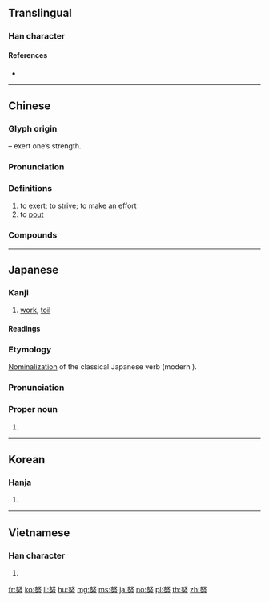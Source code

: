 {{character info/new}}
==Translingual==

===Han character===
{{Han char|rn=19|rad=力|as=05|sn=7|four=47427|canj=VEKS|ids=⿱奴力}}

====References====
* {{Han ref|kx=0146.280|dkj=02314|dj=0331.010|hdz=10369.040|uh=52AA|ud=21162|bh=A756|bd=42838}}

----

==Chinese==
{{zh-forms}}

===Glyph origin===
{{Han etym}}
{{Han compound|力|t1=strength|奴|ls=psc|c1=s|c2=p}} – exert one’s strength.

===Pronunciation===
{{zh-pron
|m=nǔ
|c=nou5
|h=pfs=nú
|md=
|mn=qz,tw:ló͘/xm,zz:nó͘/qz:lǒ͘
|mn_note=ló͘/nó͘ - literary; lǒ͘ - vernacular
|w=
|mc=y
|oc=y
|cat=v
}}

===Definitions===
{{zh-hanzi}}

# to [[exert]]; to [[strive]]; to [[make an effort]]
# to [[pout]]

===Compounds===
{{zh-der|唐努山|努脣脹嘴|努著|努目|努睛突眼|努目撐眉|努目訕筋|努牙突嘴|努嘴|努勁兒|努力|努筋拔力|努傷|共同努力|發憤努力|撐眉努眼|苫眉努目|金剛努目}}

----

==Japanese==

===Kanji===
{{ja-kanji|grade=4|rs=力05}}

# [[work]], [[toil]]

====Readings====
{{ja-readings
|goon=[[ぬ]] (nu) {{non-joyo-reading}}
|kanon=[[ど]] (do)
|kun=[[つとむ]] ([[努む]], tsutomu) {{qualifier|obsolete}}, [[つとめる]] ([[努める]], tsutomeru)
|nanori=[[つとむ]] (tsutomu)
}}

===Etymology===
{{ja-kanjitab|yomi=k|つとむ}}
[[nominalization|Nominalization]] of the classical Japanese verb {{m|ja|努む|tr=tsutomu}} (modern {{m|ja|努める|tr=tsutomeru||to work, to toil}}).

===Pronunciation===
{{ja-pron|yomi=k|つとむ}}

===Proper noun===
{{ja-pos|proper|つとむ}}

# {{given name|lang=ja|sort=つとむ|male}}

----

==Korean==

===Hanja===
{{ko-hanja|hangeul=노|rv=no|mr=no}}

# {{defn|lang=ko|sort=力05}}

----

==Vietnamese==

===Han character===
{{vi-hantu|[[nỗ]]|rs=力05}}

# {{defn|lang=vi|sort=力05}}

[[fr:努]]
[[ko:努]]
[[li:努]]
[[hu:努]]
[[mg:努]]
[[ms:努]]
[[ja:努]]
[[no:努]]
[[pl:努]]
[[th:努]]
[[zh:努]]